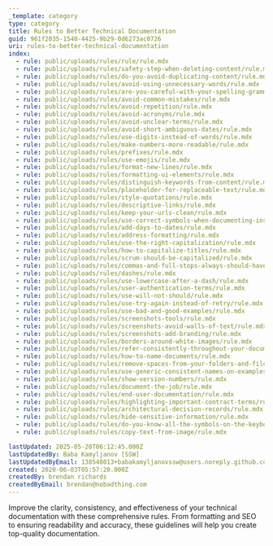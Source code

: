 ```yaml
---
_template: category
type: category
title: Rules to Better Technical Documentation
guid: 961f2035-1540-4425-9b29-0d6273ac0726
uri: rules-to-better-technical-documentation
index:
  - rule: public/uploads/rules/rule/rule.mdx
  - rule: public/uploads/rules/safety-step-when-deleting-content/rule.mdx
  - rule: public/uploads/rules/do-you-avoid-duplicating-content/rule.mdx
  - rule: public/uploads/rules/avoid-using-unnecessary-words/rule.mdx
  - rule: public/uploads/rules/are-you-careful-with-your-spelling-grammar-and-punctuation/rule.mdx
  - rule: public/uploads/rules/avoid-common-mistakes/rule.mdx
  - rule: public/uploads/rules/avoid-repetition/rule.mdx
  - rule: public/uploads/rules/avoid-acronyms/rule.mdx
  - rule: public/uploads/rules/avoid-unclear-terms/rule.mdx
  - rule: public/uploads/rules/avoid-short-ambiguous-dates/rule.mdx
  - rule: public/uploads/rules/use-digits-instead-of-words/rule.mdx
  - rule: public/uploads/rules/make-numbers-more-readable/rule.mdx
  - rule: public/uploads/rules/prefixes/rule.mdx
  - rule: public/uploads/rules/use-emojis/rule.mdx
  - rule: public/uploads/rules/format-new-lines/rule.mdx
  - rule: public/uploads/rules/formatting-ui-elements/rule.mdx
  - rule: public/uploads/rules/distinguish-keywords-from-content/rule.mdx
  - rule: public/uploads/rules/placeholder-for-replaceable-text/rule.mdx
  - rule: public/uploads/rules/style-quotations/rule.mdx
  - rule: public/uploads/rules/descriptive-links/rule.mdx
  - rule: public/uploads/rules/keep-your-urls-clean/rule.mdx
  - rule: public/uploads/rules/use-correct-symbols-when-documenting-instructions/rule.mdx
  - rule: public/uploads/rules/add-days-to-dates/rule.mdx
  - rule: public/uploads/rules/address-formatting/rule.mdx
  - rule: public/uploads/rules/use-the-right-capitalization/rule.mdx
  - rule: public/uploads/rules/how-to-capitalize-titles/rule.mdx
  - rule: public/uploads/rules/scrum-should-be-capitalized/rule.mdx
  - rule: public/uploads/rules/commas-and-full-stops-always-should-have-1-space-after-them/rule.mdx
  - rule: public/uploads/rules/dashes/rule.mdx
  - rule: public/uploads/rules/use-lowercase-after-a-dash/rule.mdx
  - rule: public/uploads/rules/user-authentication-terms/rule.mdx
  - rule: public/uploads/rules/use-will-not-should/rule.mdx
  - rule: public/uploads/rules/use-try-again-instead-of-retry/rule.mdx
  - rule: public/uploads/rules/use-bad-and-good-examples/rule.mdx
  - rule: public/uploads/rules/screenshots-tools/rule.mdx
  - rule: public/uploads/rules/screenshots-avoid-walls-of-text/rule.mdx
  - rule: public/uploads/rules/screenshots-add-branding/rule.mdx
  - rule: public/uploads/rules/borders-around-white-images/rule.mdx
  - rule: public/uploads/rules/refer-consistently-throughout-your-document/rule.mdx
  - rule: public/uploads/rules/how-to-name-documents/rule.mdx
  - rule: public/uploads/rules/remove-spaces-from-your-folders-and-filename/rule.mdx
  - rule: public/uploads/rules/use-generic-consistent-names-on-examples/rule.mdx
  - rule: public/uploads/rules/show-version-numbers/rule.mdx
  - rule: public/uploads/rules/document-the-job/rule.mdx
  - rule: public/uploads/rules/end-user-documentation/rule.mdx
  - rule: public/uploads/rules/highlighting-important-contract-terms/rule.mdx
  - rule: public/uploads/rules/architectural-decision-records/rule.mdx
  - rule: public/uploads/rules/hide-sensitive-information/rule.mdx
  - rule: public/uploads/rules/do-you-know-all-the-symbols-on-the-keyboard/rule.mdx
  - rule: public/uploads/rules/copy-text-from-image/rule.mdx

lastUpdated: 2025-05-20T06:12:45.000Z
lastUpdatedBy: Baba Kamyljanov [SSW]
lastUpdatedByEmail: 138548013+babakamyljanovssw@users.noreply.github.com
created: 2020-06-03T05:57:20.000Z
createdBy: brendan richards
createdByEmail: brendan@nobadthing.com
---
```


Improve the clarity, consistency, and effectiveness of your technical documentation with these comprehensive rules. From formatting and SEO to ensuring readability and accuracy, these guidelines will help you create top-quality documentation.
